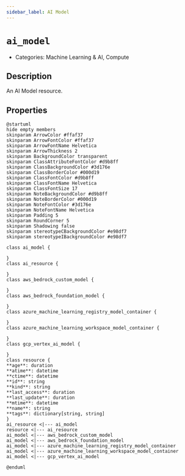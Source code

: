 ```yaml
---
sidebar_label: AI Model
---
```


# `ai_model`

- Categories: Machine Learning & AI, Compute

## Description

An AI Model resource.

## Properties

<ZoomPanPinch>

```kroki imgType="plantuml" imgAlt="Diagram of AI Model data model"
@startuml
hide empty members
skinparam ArrowColor #ffaf37
skinparam ArrowFontColor #ffaf37
skinparam ArrowFontName Helvetica
skinparam ArrowThickness 2
skinparam BackgroundColor transparent
skinparam ClassAttributeFontColor #d9b8ff
skinparam ClassBackgroundColor #3d176e
skinparam ClassBorderColor #000d19
skinparam ClassFontColor #d9b8ff
skinparam ClassFontName Helvetica
skinparam ClassFontSize 17
skinparam NoteBackgroundColor #d9b8ff
skinparam NoteBorderColor #000d19
skinparam NoteFontColor #3d176e
skinparam NoteFontName Helvetica
skinparam Padding 5
skinparam RoundCorner 5
skinparam Shadowing false
skinparam stereotypeCBackgroundColor #e98df7
skinparam stereotypeIBackgroundColor #e98df7

class ai_model {

}
class ai_resource {

}
class aws_bedrock_custom_model {

}
class aws_bedrock_foundation_model {

}
class azure_machine_learning_registry_model_container {

}
class azure_machine_learning_workspace_model_container {

}
class gcp_vertex_ai_model {

}
class resource {
**age**: duration
**atime**: datetime
**ctime**: datetime
**id**: string
**kind**: string
**last_access**: duration
**last_update**: duration
**mtime**: datetime
**name**: string
**tags**: dictionary[string, string]
}
ai_resource <|--- ai_model
resource <|--- ai_resource
ai_model <|--- aws_bedrock_custom_model
ai_model <|--- aws_bedrock_foundation_model
ai_model <|--- azure_machine_learning_registry_model_container
ai_model <|--- azure_machine_learning_workspace_model_container
ai_model <|--- gcp_vertex_ai_model

@enduml
```

</ZoomPanPinch>
